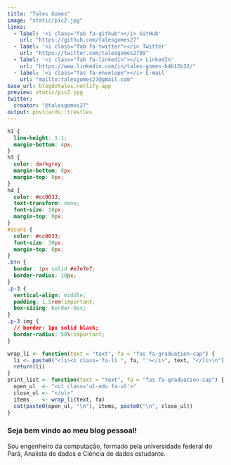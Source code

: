 ```yaml
---
title: "Tales Gomes"
image: "static/pic2.jpg"
links:
  - label: '<i class="fab fa-github"></i> GitHub'
    url: "https://github.com/talesgomes27"
  - label: '<i class="fab fa-twitter"></i> Twitter'
    url: "https://twitter.com/talesgomes2709"
  - label: '<i class="fab fa-linkedin"></i> LinkedIn'
    url: "https://www.linkedin.com/in/tales-gomes-b4b12b32/"
  - label: '<i class="fas fa-envelope"></i> E-mail'
    url: "mailto:talesgomes27@gmail.com"
base_url: blogdotales.netlify.app
preview: static/pic2.jpg
twitter:
  creator: "@talesgomes27"
output: postcards::trestles
---
```





<link rel="stylesheet" href="https://cdn.jsdelivr.net/gh/jpswalsh/academicons@1/css/academicons.min.css">

```css
h1 {
  line-height: 1.1;
  margin-bottom: 4px;
}
h3 {
  color: darkgrey;
  margin-bottom: 8px;
  margin-top: 0px;
}
h4 {
  color: #cc0033;
  text-transform: none;
  font-size: 18px;
  margin-top: 0px;
}
#icons {
  color: #cc0033;
  font-size: 30px;
  margin-top: 0px;
}
.btn {
  border: 1px solid #e7e7e7;
  border-radius: 10px;
}
.p-3 {
  vertical-align: middle;
  padding: 1.5rem!important;
  box-sizing: border-box;
}
.p-3 img {
  // border: 1px solid black;
  border-radius: 50%!important;
}
```

```r
wrap_li <- function(text = "text", fa = "fas fa-graduation-cap") {
  li <- paste0("<li><i class='fa-li ", fa, "'></i>", text, "</li>\n")
  return(li)
}
print_list <- function(text = "text", fa = "fas fa-graduation-cap") {
  open_ul  <- "<ul class='ul-edu fa-ul'>"
  close_ul <- "</ul>"
  items    <- wrap_li(text, fa)
  cat(paste0(open_ul, "\n"), items, paste0("\n", close_ul))
}
```

### Seja bem vindo ao meu blog pessoal!

Sou engenheiro da computação, formado pela universidade federal do Pará, Analista de dados e Ciência de dados estudante.
